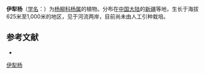 {{Speciesbox
| name = 伊犁杨
| status = 
| status_system = 
| image =
| genus = Populus
| species = iliensis
| authority = Drob.
}}

'''伊犁杨'''（[[学名|学名]]：{{lang|la|''Populus iliensis''}}）为[[杨柳科|杨柳科]][[杨属|杨属]]的植物。分布在[[中国大陆|中国大陆]]的[[新疆|新疆]]等地，生长于海拔625米至1,000米的地区，见于河流两岸，目前尚未由人工引种栽培。

== 参考文献 ==
<div class="references-small">
* {{cite web| url =http://www.bioinfo.cn/db05/KmzwSpecies.php?action=view&id=20266| title =伊犁杨| work =《中国高等植物数据库全库》| publisher =中国科学院微生物研究所| author =昆明植物研究所| accessdate =2009-02-25| deadurl =yes| archiveurl =https://web.archive.org/web/20160305031109/http://www.bioinfo.cn/db05/KmzwSpecies.php?action=view&id=20266| archivedate =2016-03-05}}
</div>
{{Taxonbar|from=Q10885061}}

[[Category:杨属|伊犁杨]]


{{植物小作品}}